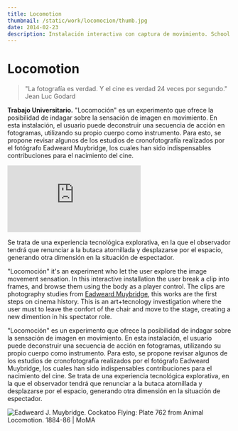 ```yaml
---
title: Locomotion
thumbnail: /static/work/locomocion/thumb.jpg
date: 2014-02-23
description: Instalación interactiva con captura de movimiento. School project.
---
```


# Locomotion

> "La fotografía es verdad. Y el cine es verdad 24 veces por segundo." <br />
> Jean Luc Godard

**Trabajo Universitario.** "Locomoción" es un experimento que ofrece la posibilidad de indagar sobre la sensación de imagen en movimiento. En esta instalación, el usuario puede deconstruir una secuencia de acción en fotogramas, utilizando su propio cuerpo como instrumento. Para esto, se propone revisar algunos de los estudios de cronofotografía realizados por el fotógrafo Eadweard Muybridge, los cuales han sido indispensables contribuciones para el nacimiento del cine.

<iframe
  src="https://player.vimeo.com/video/107092350?h=8ca1f023ae&title=0&byline=0&portrait=0"
  className="aspect-video w-full"
  frameborder="0"
  allow="autoplay; fullscreen; picture-in-picture"
  allowfullscreen
></iframe>
<script src="https://player.vimeo.com/api/player.js"></script>

Se trata de una experiencia tecnológica explorativa, en la que el observador tendrá que renunciar a la butaca atornillada y desplazarse por el espacio, generando otra dimensión en la situación de espectador.

"Locomoción" it's an experiment who let the user explore the image movement sensation. In this interactive installation the user break a clip into frames, and browse them using the body as a player control. The clips are photography studies from [Eadweard Muybridge](https://www.eadweardmuybridge.co.uk/), this works are the first steps on cinema history.
This is an art+tecnology investigation where the user must to leave the confort of the chair and move to the stage, creating a new dimention in his spectator role.

"Locomoción" es un experimento que ofrece la posibilidad de indagar sobre la sensación de imagen en movimiento. En esta instalación, el usuario puede deconstruir una secuencia de acción en fotogramas, utilizando su propio cuerpo como instrumento. Para esto, se propone revisar algunos de los estudios de cronofotografía realizados por el fotógrafo Eadweard Muybridge, los cuales han sido indispensables contribuciones para el nacimiento del cine.
Se trata de una experiencia tecnológica explorativa, en la que el observador tendrá que renunciar a la butaca atornillada y desplazarse por el espacio, generando otra dimensión en la situación de espectador.

![Eadweard J. Muybridge. Cockatoo Flying: Plate 762 from Animal Locomotion. 1884-86 | MoMA](/static/work/locomocion/muybridge.jpg)
